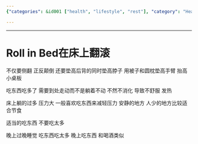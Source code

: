 ```yaml
---
{"categories": &id001 ["health", "lifestyle", "rest"], "category": "Health", "date": "2023-12-22 23:52:59", "description": "This article emphasizes the significance of avoiding extended periods of lying in bed and encourages physical movement to facilitate digestion. It highlights the discomfort caused by overeating and recommends finding a tranquil spot for relaxation post-meals. Additionally, it cautions against consuming excessive amounts at night, late-night eating habits, and alcohol intake during evening hours.", "tags": *id001, "title": "Roll in Bed在床上翻滚"}

---
```


------

# Roll in Bed在床上翻滚

不仅要侧翻 正反颠倒 还要垫高后背的同时垫高脖子 用被子和圆枕垫高手臂 抬高小桌板

吃东西吃多了 需要到处走动而不是躺着不动 不然不消化 导致不舒服 发热

床上躺的过多 压力大 一般喜欢吃东西来减轻压力 安静的地方 人少的地方比较适合节食

适当的吃东西 不要吃太多

晚上过晚睡觉 吃东西吃太多 晚上吃东西 和喝酒类似

